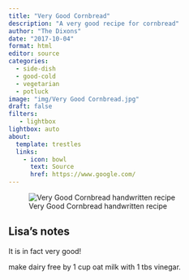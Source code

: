 ```yaml
---
title: "Very Good Cornbread"
description: "A very good recipe for cornbread"
author: "The Dixons"
date: "2017-10-04"
format: html
editor: source
categories:
  - side-dish
  - good-cold
  - vegetarian
  - potluck
image: "img/Very Good Cornbread.jpg"
draft: false
filters:
   - lightbox
lightbox: auto
about:
  template: trestles
  links:
    - icon: bowl
      text: Source
      href: https://www.google.com/
---
```


![Very Good Cornbread handwritten recipe](img/Very Good Cornbread.jpg)

## Lisa's notes

It is in fact very good!



make dairy free by 1 cup oat milk with 1 tbs vinegar.
